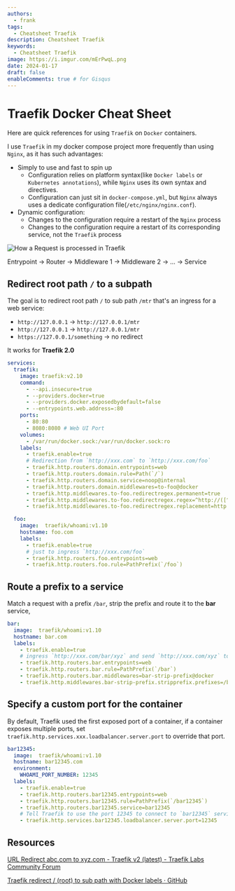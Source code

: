 ```yaml
---
authors:
  - frank
tags:
  - Cheatsheet Traefik
description: Cheatsheet Traefik
keywords:
  - Cheatsheet Traefik
image: https://i.imgur.com/mErPwqL.png
date: 2024-01-17
draft: false
enableComments: true # for Gisqus
---
```


# Traefik Docker Cheat Sheet

Here are quick references for using `Traefik` on `Docker` containers.

I use `Traefik` in my docker compose project more frequently than using `Nginx`, as it has such advantages:
- Simply to use and fast to spin up
  - Configuration relies on platform syntax(like `Docker labels` or `Kubernetes annotations`), while `Nginx` uses its own syntax and directives.
  - Configuration can just sit in `docker-compose.yml`, but `Nginx` always uses a dedicate configuration file(`/etc/nginx/nginx.conf`).
- Dynamic configuration:
  - Changes to the configuration require a restart of the `Nginx` process
  - Changes to the configuration require a restart of its corresponding service, not the `Traefik` process

![How a Request is processed in Traefik](https://doc.traefik.io/traefik/assets/img/middleware/overview.png)

Entrypoint -> Router -> Middleware 1 -> Middleware 2 -> ... -> Service

<!--truncate-->

## Redirect root path `/` to a subpath

The goal is to redirect root path `/` to sub path `/mtr` that's an ingress for a web service:

- `http://127.0.0.1` -> `http://127.0.0.1/mtr`
- `http://127.0.0.1` -> `http://127.0.0.1/mtr`
- `https://127.0.0.1/something` -> no redirect

It works for **Traefik 2.0**

```yml
services:
  traefik:
    image: traefik:v2.10
    command:
      - --api.insecure=true
      - --providers.docker=true
      - --providers.docker.exposedbydefault=false
      - --entrypoints.web.address=:80
    ports:
      - 80:80
      - 8080:8080 # Web UI Port
    volumes:
      - /var/run/docker.sock:/var/run/docker.sock:ro
    labels:
      - traefik.enable=true
      # Redirection from `http://xxx.com` to `http://xxx.com/foo`
      - traefik.http.routers.domain.entrypoints=web
      - traefik.http.routers.domain.rule=Path(`/`)
      - traefik.http.routers.domain.service=noop@internal
      - traefik.http.routers.domain.middlewares=to-foo@docker
      - traefik.http.middlewares.to-foo.redirectregex.permanent=true
      - traefik.http.middlewares.to-foo.redirectregex.regex=^http://([^/]+)/?$
      - traefik.http.middlewares.to-foo.redirectregex.replacement=http://$${1}/foo

  foo:
    image:  traefik/whoami:v1.10
    hostname: foo.com
    labels:
      - traefik.enable=true
      # just to ingress `http://xxx.com/foo`
      - traefik.http.routers.foo.entrypoints=web
      - traefik.http.routers.foo.rule=PathPrefix(`/foo`)
```

## Route a prefix to a service

Match a request with a prefix `/bar`, strip the prefix and route it to the **bar** service,

```yml
bar:
  image:  traefik/whoami:v1.10
  hostname: bar.com
  labels:
    - traefik.enable=true
    # ingress `http://xxx.com/bar/xyz` and send `http://xxx.com/xyz` to `bar` service
    - traefik.http.routers.bar.entrypoints=web
    - traefik.http.routers.bar.rule=PathPrefix(`/bar`)
    - traefik.http.routers.bar.middlewares=bar-strip-prefix@docker
    - traefik.http.middlewares.bar-strip-prefix.stripprefix.prefixes=/bar
```

## Specify a custom port for the container

By default, Traefik used the first exposed port of a container, if a container exposes multiple ports, set `traefik.http.services.xxx.loadbalancer.server.port` to override that port.

```yml
bar12345:
  image:  traefik/whoami:v1.10
  hostname: bar12345.com
  environment:
    WHOAMI_PORT_NUMBER: 12345
  labels:
    - traefik.enable=true
    - traefik.http.routers.bar12345.entrypoints=web
    - traefik.http.routers.bar12345.rule=PathPrefix(`/bar12345`)
    - traefik.http.routers.bar12345.service=bar12345
    # Tell Traefik to use the port 12345 to connect to `bar12345` service
    - traefik.http.services.bar12345.loadbalancer.server.port=12345
```

## Resources


[URL Redirect abc.com to xyz.com - Traefik v2 (latest) - Traefik Labs Community Forum](https://community.traefik.io/t/url-redirect-abc-com-to-xyz-com/8084)

[Traefik redirect / (root) to sub path with Docker labels · GitHub](https://gist.github.com/kekru/d088be6a3fa844089ae62d80c077bb38)